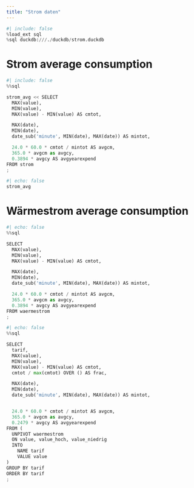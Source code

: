 ```yaml
---
title: "Strom daten"
---
```


```python
#| include: false
%load_ext sql
%sql duckdb:///./duckdb/strom.duckdb
```


# Strom average consumption

```python
#| include: false
%%sql

strom_avg << SELECT 
  MAX(value),
  MIN(value),
  MAX(value) - MIN(value) AS cmtot,

  MAX(date),
  MIN(date),
  date_sub('minute', MIN(date), MAX(date)) AS mintot, 

  24.0 * 60.0 * cmtot / mintot AS avgcm,
  365.0 * avgcm as avgcy,
  0.3894 * avgcy AS avgyearexpend
FROM strom
;
```

```python
#| echo: false
strom_avg
```

# Wärmestrom average consumption

```python
#| echo: false
%%sql

SELECT 
  MAX(value),
  MIN(value),
  MAX(value) - MIN(value) AS cmtot,

  MAX(date),
  MIN(date),
  date_sub('minute', MIN(date), MAX(date)) AS mintot, 

  24.0 * 60.0 * cmtot / mintot AS avgcm,
  365.0 * avgcm as avgcy,
  0.3894 * avgcy AS avgyearexpend
FROM waermestrom
;
```


```python
#| echo: false
%%sql

SELECT 
  tarif,
  MAX(value),
  MIN(value),
  MAX(value) - MIN(value) AS cmtot,
  cmtot / max(cmtot) OVER () AS frac,

  MAX(date),
  MIN(date),
  date_sub('minute', MIN(date), MAX(date)) AS mintot, 


  24.0 * 60.0 * cmtot / mintot AS avgcm,
  365.0 * avgcm as avgcy,
  0.2479 * avgcy AS avgyearexpend
FROM (
  UNPIVOT waermestrom
  ON value, value_hoch, value_niedrig
  INTO
    NAME tarif
    VALUE value
)
GROUP BY tarif
ORDER BY tarif
;
```

